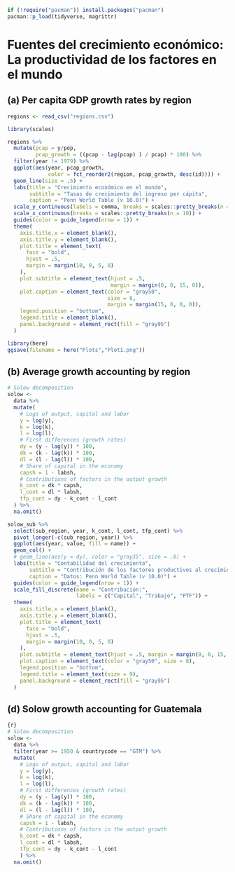 ```r
if (!require("pacman")) install.packages("pacman")
pacman::p_load(tidyverse, magrittr)
```

# Fuentes del crecimiento económico: La productividad de los factores en el mundo

## (a) Per capita GDP growth rates by region

```r
regions <- read_csv("regions.csv")
```

```r
library(scales)

regions %>%
  mutate(pcap = y/pop,
         pcap_growth = ((pcap - lag(pcap) ) / pcap) * 100) %>% 
  filter(year != 1979) %>%
  ggplot(aes(year, pcap_growth, 
             color = fct_reorder2(region, pcap_growth, desc(id)))) +
  geom_line(size = .5) +
  labs(title = "Crecimiento económico en el mundo",
       subtitle = "Tasas de crecimiento del ingreso per cápita",
       caption = "Penn World Table (v 10.0)") +
  scale_y_continuous(labels = comma, breaks = scales::pretty_breaks(n = 10)) +
  scale_x_continuous(breaks = scales::pretty_breaks(n = 10)) +
  guides(color = guide_legend(nrow = 1)) +
  theme(
    axis.title.x = element_blank(),
    axis.title.y = element_blank(),
    plot.title = element_text(
      face = "bold",
      hjust = .5,
      margin = margin(10, 0, 5, 0)
    ),
    plot.subtitle = element_text(hjust = .5, 
                                 margin = margin(0, 0, 15, 0)),
    plot.caption = element_text(color = "gray50", 
                                size = 8, 
                                margin = margin(15, 0, 0, 0)),
    legend.position = "bottom",
    legend.title = element_blank(),
    panel.background = element_rect(fill = "gray95")
  )
```

```r
library(here)
ggsave(filename = here("Plots","Plot1.png"))
```

## (b) Average growth accounting by region

```r
# Solow decomposition
solow <-
  data %>%
  mutate(
    # Logs of output, capital and labor
    y = log(y),
    k = log(k),
    l = log(l),
    # First differences (growth rates)
    dy = (y - lag(y)) * 100,
    dk = (k - lag(k)) * 100,
    dl = (l - lag(l)) * 100,
    # Share of capital in the economy
    capsh = 1 - labsh,
    # Contributions of factors in the output growth
    k_cont = dk * capsh,
    l_cont = dl * labsh,
    tfp_cont = dy - k_cont - l_cont
  ) %>%
  na.omit()
```

```r
solow_sub %>%
  select(sub_region, year, k_cont, l_cont, tfp_cont) %>%
  pivot_longer(-c(sub_region, year)) %>%
  ggplot(aes(year, value, fill = name)) +
  geom_col() +
  # geom_line(aes(y = dy), color = "gray35", size = .8) +
  labs(title = "Contabilidad del crecimiento",
       subtitle = "Contribución de los factores productivos al crecimiento económico",
       caption = "Datos: Penn World Table (v 10.0)") +
  guides(color = guide_legend(nrow = 1)) +
  scale_fill_discrete(name = "Contribución:",
                      labels = c("Capital", "Trabajo", "PTF")) +
  theme(
    axis.title.x = element_blank(),
    axis.title.y = element_blank(),
    plot.title = element_text(
      face = "bold",
      hjust = .5,
      margin = margin(10, 0, 5, 0)
    ),
    plot.subtitle = element_text(hjust = .5, margin = margin(0, 0, 15, 0)),
    plot.caption = element_text(color = "gray50", size = 8),
    legend.position = "bottom",
    legend.title = element_text(size = 9),
    panel.background = element_rect(fill = "gray95")
  )
```

## (d) Solow growth accounting for Guatemala

```r
{r}
# Solow decomposition
solow <- 
  data %>% 
  filter(year >= 1950 & countrycode == "GTM") %>% 
  mutate(
    # Logs of output, capital and labor
    y = log(y),
    k = log(k),
    l = log(l),
    # First differences (growth rates)
    dy = (y - lag(y)) * 100,
    dk = (k - lag(k)) * 100,
    dl = (l - lag(l)) * 100,
    # Share of capital in the economy
    capsh = 1 - labsh,
    # Contributions of factors in the output growth
    k_cont = dk * capsh,
    l_cont = dl * labsh,
    tfp_cont = dy - k_cont - l_cont
    ) %>% 
  na.omit()
```

